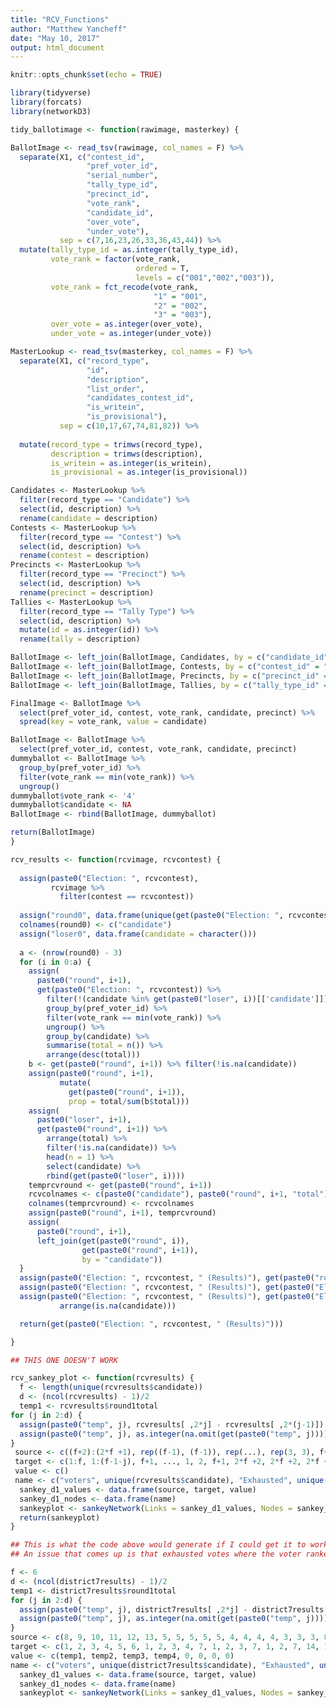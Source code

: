 ```yaml
---
title: "RCV_Functions"
author: "Matthew Yancheff"
date: "May 10, 2017"
output: html_document
---
```


```r
knitr::opts_chunk$set(echo = TRUE)
```

```r
library(tidyverse)
library(forcats)
library(networkD3)
```

```r
tidy_ballotimage <- function(rawimage, masterkey) {

BallotImage <- read_tsv(rawimage, col_names = F) %>%
  separate(X1, c("contest_id",
                 "pref_voter_id",
                 "serial_number",
                 "tally_type_id",
                 "precinct_id",
                 "vote_rank",
                 "candidate_id",
                 "over_vote",
                 "under_vote"),
           sep = c(7,16,23,26,33,36,43,44)) %>%
  mutate(tally_type_id = as.integer(tally_type_id),
         vote_rank = factor(vote_rank,
                            ordered = T,
                            levels = c("001","002","003")),
         vote_rank = fct_recode(vote_rank,
                                "1" = "001",
                                "2" = "002",
                                "3" = "003"),
         over_vote = as.integer(over_vote),
         under_vote = as.integer(under_vote))

MasterLookup <- read_tsv(masterkey, col_names = F) %>%
  separate(X1, c("record_type",
                 "id",
                 "description",
                 "list_order",
                 "candidates_contest_id",
                 "is_writein",
                 "is_provisional"),
           sep = c(10,17,67,74,81,82)) %>%
  
  mutate(record_type = trimws(record_type),
         description = trimws(description),
         is_writein = as.integer(is_writein),
         is_provisional = as.integer(is_provisional))

Candidates <- MasterLookup %>%
  filter(record_type == "Candidate") %>%
  select(id, description) %>%
  rename(candidate = description)
Contests <- MasterLookup %>%
  filter(record_type == "Contest") %>%
  select(id, description) %>%
  rename(contest = description)
Precincts <- MasterLookup %>%
  filter(record_type == "Precinct") %>%
  select(id, description) %>%
  rename(precinct = description)
Tallies <- MasterLookup %>%
  filter(record_type == "Tally Type") %>%
  select(id, description) %>%
  mutate(id = as.integer(id)) %>%
  rename(tally = description)

BallotImage <- left_join(BallotImage, Candidates, by = c("candidate_id" = "id"))
BallotImage <- left_join(BallotImage, Contests, by = c("contest_id" = "id"))
BallotImage <- left_join(BallotImage, Precincts, by = c("precinct_id" = "id"))
BallotImage <- left_join(BallotImage, Tallies, by = c("tally_type_id" = "id"))

FinalImage <- BallotImage %>%
  select(pref_voter_id, contest, vote_rank, candidate, precinct) %>%
  spread(key = vote_rank, value = candidate)

BallotImage <- BallotImage %>%
  select(pref_voter_id, contest, vote_rank, candidate, precinct)
dummyballot <- BallotImage %>%
  group_by(pref_voter_id) %>%
  filter(vote_rank == min(vote_rank)) %>%
  ungroup()
dummyballot$vote_rank <- '4'
dummyballot$candidate <- NA
BallotImage <- rbind(BallotImage, dummyballot)

return(BallotImage)
}
```

```r
rcv_results <- function(rcvimage, rcvcontest) {
  
  assign(paste0("Election: ", rcvcontest),
         rcvimage %>%
           filter(contest == rcvcontest))
  
  assign("round0", data.frame(unique(get(paste0("Election: ", rcvcontest))['candidate'])))
  colnames(round0) <- c("candidate")
  assign("loser0", data.frame(candidate = character()))
  
  a <- (nrow(round0) - 3)
  for (i in 0:a) {
    assign(
      paste0("round", i+1),
      get(paste0("Election: ", rcvcontest)) %>%
        filter(!(candidate %in% get(paste0("loser", i))[['candidate']])) %>%
        group_by(pref_voter_id) %>%
        filter(vote_rank == min(vote_rank)) %>%
        ungroup() %>%
        group_by(candidate) %>%
        summarise(total = n()) %>%
        arrange(desc(total)))
    b <- get(paste0("round", i+1)) %>% filter(!is.na(candidate))
    assign(paste0("round", i+1),
           mutate(
             get(paste0("round", i+1)),
             prop = total/sum(b$total)))
    assign(
      paste0("loser", i+1),
      get(paste0("round", i+1)) %>%
        arrange(total) %>%
        filter(!is.na(candidate)) %>%
        head(n = 1) %>%
        select(candidate) %>%
        rbind(get(paste0("loser", i))))
    temprcvround <- get(paste0("round", i+1))
    rcvcolnames <- c(paste0("candidate"), paste0("round", i+1, "total"), paste0("round", i+1, "prop"))
    colnames(temprcvround) <- rcvcolnames
    assign(paste0("round", i+1), temprcvround)
    assign(
      paste0("round", i+1),
      left_join(get(paste0("round", i)),
                get(paste0("round", i+1)),
                by = "candidate"))
  }
  assign(paste0("Election: ", rcvcontest, " (Results)"), get(paste0("round", a+1)))
  assign(paste0("Election: ", rcvcontest, " (Results)"), get(paste0("Election: ", rcvcontest, " (Results)"))[order(rowSums(is.na(get(paste0("Election: ", rcvcontest, " (Results)"))))), ])
  assign(paste0("Election: ", rcvcontest, " (Results)"), get(paste0("Election: ", rcvcontest, " (Results)")) %>%
           arrange(is.na(candidate)))

  return(get(paste0("Election: ", rcvcontest, " (Results)")))

}
```

```r
## THIS ONE DOESN'T WORK

rcv_sankey_plot <- function(rcvresults) {
  f <- length(unique(rcvresults$candidate))
  d <- (ncol(rcvresults) - 1)/2
  temp1 <- rcvresults$round1total
for (j in 2:d) {
  assign(paste0("temp", j), rcvresults[ ,2*j] - rcvresults[ ,2*(j-1)])
  assign(paste0("temp", j), as.integer(na.omit(get(paste0("temp", j)))))
}
 source <- c((f+2):(2*f +1), rep((f-1), (f-1)), rep(...), rep(3, 3), f+2, f+3, 2*f +1, 2*f +2)
 target <- c(1:f, 1:(f-1-j), f+1, ..., 1, 2, f+1, 2*f +2, 2*f +2, 2*f +2, f-1)
 value <- c()
 name <- c("voters", unique(rcvresults$candidate), "Exhausted", unique(rcvresults$candidate), ".")
  sankey_d1_values <- data.frame(source, target, value)
  sankey_d1_nodes <- data.frame(name)
  sankeyplot <- sankeyNetwork(Links = sankey_d1_values, Nodes = sankey_d1_nodes, Source = "source", Target = "target", Value = "value", NodeID = "name", units = "voters", fontSize = 12, nodeWidth = 20)
  return(sankeyplot) 
}
```


```r
## This is what the code above would generate if I could get it to work
## An issue that comes up is that exhausted votes where the voter ranked all 3 spots on the ballot are not accounted for

f <- 6
d <- (ncol(district7results) - 1)/2
temp1 <- district7results$round1total
for (j in 2:d) {
  assign(paste0("temp", j), district7results[ ,2*j] - district7results[ ,2*(j-1)])
  assign(paste0("temp", j), as.integer(na.omit(get(paste0("temp", j)))))
}
source <- c(8, 9, 10, 11, 12, 13, 5, 5, 5, 5, 5, 4, 4, 4, 4, 3, 3, 3, 8, 9, 13, 14)
target <- c(1, 2, 3, 4, 5, 6, 1, 2, 3, 4, 7, 1, 2, 3, 7, 1, 2, 7, 14, 14, 14, 5)
value <- c(temp1, temp2, temp3, temp4, 0, 0, 0, 0)
name <- c("voters", unique(district7results$candidate), "Exhausted", unique(district7results$candidate), ".")
  sankey_d1_values <- data.frame(source, target, value)
  sankey_d1_nodes <- data.frame(name)
  sankeyplot <- sankeyNetwork(Links = sankey_d1_values, Nodes = sankey_d1_nodes, Source = "source", Target = "target", Value = "value", NodeID = "name", units = "voters", fontSize = 12, nodeWidth = 20)
```

